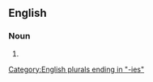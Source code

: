 ==English==

===Noun===
{{head|en|noun form}}

# {{plural of|en|autoimmunity}}

[[Category:English plurals ending in "-ies"]]